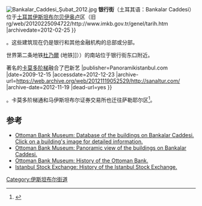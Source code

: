 [[File:Bankalar_Caddesi_Şubat_2012.jpg|thumb]]
'''银行街'''（土耳其语：Bankalar Caddesi）位于[[土耳其|土耳其]][[伊斯坦布尔|伊斯坦布尔]][[贝伊奥卢|贝伊奥卢]]区（旧rg/web/20120225094722/http://www.imkb.gov.tr/genel/tarih.htm {{Wayback|url=http://www.imkb.gov.tr/genel/tarih.htm |date=20120225094722 }} |archivedate=2012-02-25 }}</ref>。这些建筑现在仍是银行和其他金融机构的总部或分部。

世界第二条地铁[[杜乃爾|杜乃爾]] (地铁]]））的南站位于银行街东口附近。 

著名的[[卡莫多阶梯|卡莫多阶梯]]融合了巴新艺 |publisher=Panoramikistanbul.com |date=2009-12-15 |accessdate=2012-12-23 |archive-url=https://web.archive.org/web/20121119052529/http://sanaltur.com/ |archive-date=2012-11-19 |dead-url=yes }}</ref>。卡莫多阶梯通和马伊斯坦布尔证券交易所也迁往萨勒耶尔区<ref>{{cite web |url=http://www.imkb.gov.tr/genel/gelismeler.htm |title=Istanbul Stock Exchange: "İMKB’nin Kuruluşundan İtibaren Önemli Gelişmeler" (Timeline of important events since 1985) |publisher=Imkb.gov.tr |date= |accessdate=2012-12-23 |deadurl=yes |archiveurl=https://web.archive.org/web/20120225094814/http://www.imkb.gov.tr/genel/gelismeler.htm |archivedate=2012-02-25 }}</ref>。

== 参考 ==
{{reflist}}
* [https://web.archive.org/web/20081025045304/http://www.obmuze.com/eng/pop_muze_voyvoda.asp Ottoman Bank Museum: Database of the buildings on Bankalar Caddesi. Click on a building's image for detailed information.]
* [https://web.archive.org/web/20090303212154/http://www.obarsiv.com/images/etkinlikler/pano.jpg Ottoman Bank Museum: Panoramic view of the buildings on Bankalar Caddesi.]
* [https://web.archive.org/web/20120614105241/http://www.obarsiv.com/ob-tarih.html Ottoman Bank Museum: History of the Ottoman Bank.]
* [https://web.archive.org/web/20120225094722/http://www.imkb.gov.tr/genel/tarih.htm Istanbul Stock Exchange: History of the Istanbul Stock Exchange.]

{{coord|41.02391|N|28.97372|E|source:dewiki_region:TR-34_type:landmark|format=dms|display=title}}

[[Category:伊斯坦布尔街道|Category:伊斯坦布尔街道]]
